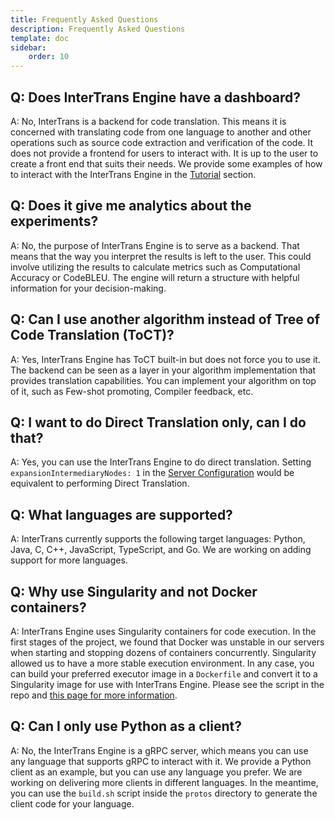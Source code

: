 ---
title: Frequently Asked Questions
description: Frequently Asked Questions
template: doc
sidebar:
    order: 10
---

## Q: Does InterTrans Engine have a dashboard?
A: No, InterTrans is a backend for code translation. This means it is concerned with translating code from one language to another and other operations such as source code extraction and verification of the code. It does not provide a frontend for users to interact with. It is up to the user to create a front end that suits their needs. We provide some examples of how to interact with the InterTrans Engine in the [Tutorial](/docs/guides/tutorials) section.

## Q: Does it give me analytics about the experiments?
A: No, the purpose of InterTrans Engine is to serve as a backend. That means that the way you interpret the results is left to the user. This could involve utilizing the results to calculate metrics such as Computational Accuracy or CodeBLEU. The engine will return a structure with helpful information for your decision-making.

## Q: Can I use another algorithm instead of Tree of Code Translation (ToCT)?
A: Yes, InterTrans Engine has ToCT built-in but does not force you to use it. The backend can be seen as a layer in your algorithm implementation that provides translation capabilities. You can implement your algorithm on top of it, such as Few-shot promoting, Compiler feedback, etc.

## Q: I want to do Direct Translation only, can I do that?
A: Yes, you can use the InterTrans Engine to do direct translation. Setting ```expansionIntermediaryNodes: 1``` in the [Server Configuration](/reference/config) would be equivalent to performing Direct Translation.

## Q: What languages are supported?
A: InterTrans currently supports the following target languages: Python, Java, C, C++, JavaScript, TypeScript, and Go. We are working on adding support for more languages.

## Q: Why use Singularity and not Docker containers?
A: InterTrans Engine uses Singularity containers for code execution. In the first stages of the project, we found that Docker was unstable in our servers when starting and stopping dozens of containers concurrently. Singularity allowed us to have a more stable execution environment. In any case, you can build your preferred executor image in a ```Dockerfile``` and convert it to a Singularity image for use with InterTrans Engine. Please see the script in the repo and [this page for more information](https://docs.sylabs.io/guides/latest/user-guide/build_a_container.html#building-from-dockerfiles).

## Q: Can I only use Python as a client?
A: No, the InterTrans Engine is a gRPC server, which means you can use any language that supports gRPC to interact with it. We provide a Python client as an example, but you can use any language you prefer. We are working on delivering more clients in different languages. In the meantime, you can use the ```build.sh``` script inside the ```protos``` directory to generate the client code for your language.
